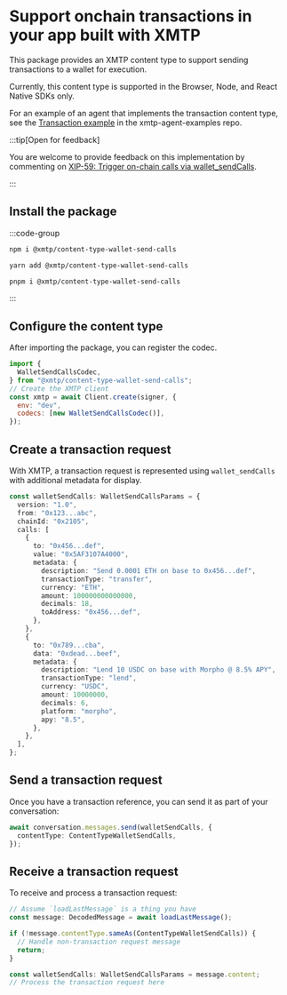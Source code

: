 # Support onchain transactions in your app built with XMTP

This package provides an XMTP content type to support sending transactions to a wallet for execution.

Currently, this content type is supported in the Browser, Node, and React Native SDKs only.

For an example of an agent that implements the transaction content type, see the [Transaction example](https://github.com/ephemeraHQ/xmtp-agent-examples/tree/main/examples/xmtp-transactions) in the xmtp-agent-examples repo.

:::tip[Open for feedback]

You are welcome to provide feedback on this implementation by commenting on [XIP-59: Trigger on-chain calls via wallet_sendCalls](https://community.xmtp.org/t/xip-59-trigger-on-chain-calls-via-wallet-sendcalls/889).

:::

## Install the package

:::code-group

```bash [npm]
npm i @xmtp/content-type-wallet-send-calls
```

```bash [yarn]
yarn add @xmtp/content-type-wallet-send-calls
```

```bash [pnpm]
pnpm i @xmtp/content-type-wallet-send-calls
```

:::

## Configure the content type

After importing the package, you can register the codec.

```js [Node]
import {
  WalletSendCallsCodec,
} from "@xmtp/content-type-wallet-send-calls";
// Create the XMTP client
const xmtp = await Client.create(signer, {
  env: "dev",
  codecs: [new WalletSendCallsCodec()],
});
```

## Create a transaction request

With XMTP, a transaction request is represented using `wallet_sendCalls` with additional metadata for display.

```ts [Node]
const walletSendCalls: WalletSendCallsParams = {
  version: "1.0",
  from: "0x123...abc",
  chainId: "0x2105",
  calls: [
    {
      to: "0x456...def",
      value: "0x5AF3107A4000",
      metadata: {
        description: "Send 0.0001 ETH on base to 0x456...def",
        transactionType: "transfer",
        currency: "ETH",
        amount: 100000000000000,
        decimals: 18,
        toAddress: "0x456...def",
      },
    },
    {
      to: "0x789...cba",
      data: "0xdead...beef",
      metadata: {
        description: "Lend 10 USDC on base with Morpho @ 8.5% APY",
        transactionType: "lend",
        currency: "USDC",
        amount: 10000000,
        decimals: 6,
        platform: "morpho",
        apy: "8.5",
      },
    },
  ],
};
```

## Send a transaction request

Once you have a transaction reference, you can send it as part of your conversation:

```ts [Node]
await conversation.messages.send(walletSendCalls, {
  contentType: ContentTypeWalletSendCalls,
});
```

## Receive a transaction request

To receive and process a transaction request:

```ts [Node]
// Assume `loadLastMessage` is a thing you have
const message: DecodedMessage = await loadLastMessage();

if (!message.contentType.sameAs(ContentTypeWalletSendCalls)) {
  // Handle non-transaction request message
  return;
}

const walletSendCalls: WalletSendCallsParams = message.content;
// Process the transaction request here
```
